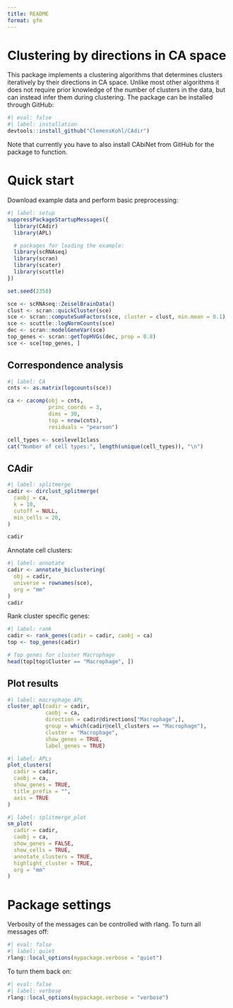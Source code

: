 ```yaml
---
title: README
format: gfm
---
```


# Clustering by directions in CA space

This package implements a clustering algorithms that determines clusters iteratively by their directions in CA space.
Unlike most other algorithms it does not require prior knowledge of the number of clusters in the data, but can instead infer them during clustering.
The package can be installed through GitHub:

```r
#| eval: false
#| label: installation
devtools::install_github("ClemensKohl/CAdir")
```

Note that currently you have to also install CAbiNet from GitHub for the package to function.

# Quick start

Download example data and perform basic preprocessing:

```r
#| label: setup
suppressPackageStartupMessages({
  library(CAdir)
  library(APL)

  # packages for loading the example:
  library(scRNAseq)
  library(scran)
  library(scater)
  library(scuttle)
})

set.seed(2358)

sce <- scRNAseq::ZeiselBrainData()
clust <- scran::quickCluster(sce)
sce <- scran::computeSumFactors(sce, cluster = clust, min.mean = 0.1)
sce <- scuttle::logNormCounts(sce)
dec <- scran::modelGeneVar(sce)
top_genes <- scran::getTopHVGs(dec, prop = 0.8)
sce <- sce[top_genes, ]
```

## Correspondence analysis

```r
#| label: CA
cnts <- as.matrix(logcounts(sce))

ca <- cacomp(obj = cnts,
             princ_coords = 3,
             dims = 30,
             top = nrow(cnts),
             residuals = "pearson")

cell_types <- sce$level1class
cat("Number of cell types:", length(unique(cell_types)), "\n")
```


## CAdir

```r
#| label: splitmerge
cadir <- dirclust_splitmerge(
  caobj = ca,
  k = 10,
  cutoff = NULL,
  min_cells = 20,
)

cadir
```

Annotate cell clusters:
```r
#| label: annotate
cadir <- annotate_biclustering(
  obj = cadir,
  universe = rownames(sce),
  org = "mm"
)
cadir
```

Rank cluster specific genes:
```r
#| label: rank
cadir <- rank_genes(cadir = cadir, caobj = ca)
top <- top_genes(cadir)

# Top genes for cluster Macrophage
head(top[top$Cluster == "Macrophage", ])
```

## Plot results

```r
#| label: macrophage_APL
cluster_apl(cadir = cadir,
            caobj = ca,
            direction = cadir@directions["Macrophage",],
            group = which(cadir@cell_clusters == "Macrophage"),
            cluster = "Macrophage",
            show_genes = TRUE,
            label_genes = TRUE)
```

```r
#| label: APLs
plot_clusters(
  cadir = cadir,
  caobj = ca,
  show_genes = TRUE,
  title_prefix = "",
  axis = TRUE
)
```

```r
#| label: splitmerge_plot
sm_plot(
  cadir = cadir,
  caobj = ca,
  show_genes = FALSE,
  show_cells = TRUE,
  annotate_clusters = TRUE,
  highlight_cluster = TRUE,
  org = "mm"
)
```

# Package settings
Verbosity of the messages can be controlled with rlang.
To turn all messages off:
```r
#| eval: false
#| label: quiet
rlang::local_options(mypackage.verbose = "quiet")
```

 To turn them back on:
```r
#| eval: false
#| label: verbose
rlang::local_options(mypackage.verbose = "verbose")
```

